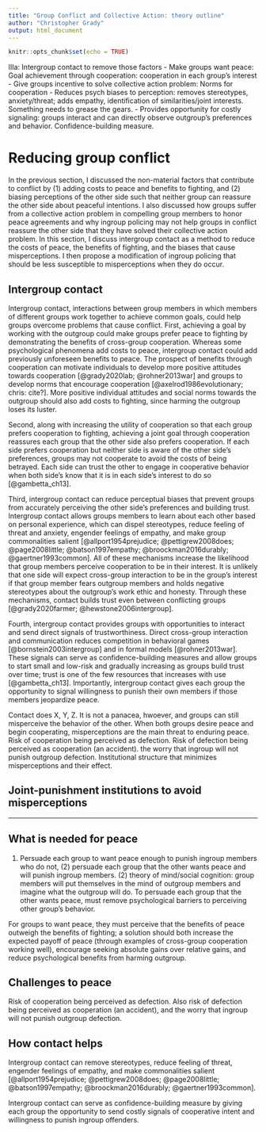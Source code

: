 ```yaml
---
title: "Group Conflict and Collective Action: theory outline"
author: "Christopher Grady"
output: html_document
---
```


```r
knitr::opts_chunk$set(echo = TRUE)
```

IIIa: Intergroup contact to remove those factors
-	Make groups want peace: Goal achievement through cooperation: cooperation in each group’s interest
-	Give groups incentive to solve collective action problem: Norms for cooperation
-	Reduces psych biases to perception: removes stereotypes, anxiety/threat; adds empathy, identification of similarities/joint interests.  Something needs to grease the gears.
-	Provides opportunity for costly signaling: groups interact and can directly observe outgroup’s preferences and behavior.  Confidence-building measure.

# Reducing group conflict

In the previous section, I discussed the non-material factors that contribute to conflict by (1) adding costs to peace and benefits to fighting, and (2) biasing perceptions of the other side such that neither group can reassure the other side about peaceful intentions.  I also discussed how groups suffer from a collective action problem in compelling group members to honor peace agreements and why ingroup policing may not help groups in conflict reassure the other side that they have solved their collective action problem.  In this section, I discuss intergroup contact as a method to reduce the costs of peace, the benefits of fighting, and the biases that cause misperceptions.  I then propose a modification of ingroup policing that should be less susceptible to misperceptions when they do occur.

## Intergroup contact
<!--overall goal of section: how intergroup contact helps reducing costs to peace, benefits to fighting, and perceptual biases.-->

<!--Make groups want peace: Goal achievement through cooperation: cooperation in each group’s interest.
perceive that the benefits of peace outweigh the benefits of fighting; a solution should increase the expected payoff of peace (through examples of cross-group cooperation working well) and reduce psychological benefits from harming outgroup.

Peace in group's itnerest == Give groups incentive to solve collective action problem: Norms for cooperation
-->
Intergroup contact, interactions between group members in which members of different groups work together to achieve common goals, could help groups overcome problems that cause conflict.  First, achieving a goal by working with the outgroup could make groups prefer peace to fighting by demonstrating the benefits of cross-group cooperation.  Whereas some psychological phenomena add costs to peace, intergroup contact could add previously unforeseen benefits to peace.  The prospect of benefits through cooperation can motivate individuals to develop more positive attitudes towards cooperation [@grady2020lab; @rohner2013war] and groups to develop norms that encourage cooperation [@axelrod1986evolutionary; chris: cite?].  More positive individual attitudes and social norms towards the outgroup should also add costs to fighting, since harming the outgroup loses its luster.<!--@gambetta_ch13, summarizing Hayek's (1978) Three Sources of Human Values.  trust is "nothing more than trust in the success of previous cooperation."-->

<!--also tells each group that the other side wants to cooperate.  Can trust other side to do what is in their own interest. -->
Second, along with increasing the utility of cooperation so that each group prefers cooperation to fighting, achieving a joint goal through cooperation reassures each group that the other side also prefers cooperation.  If each side prefers cooperation but neither side is aware of the other side's preferences, groups may not cooperate to avoid the costs of being betrayed.  Each side can trust the other to engage in cooperative behavior when both side's know that it is in each side's interest to do so [@gambetta_ch13].
<!-- @gambetta_ch13: "It is necessary not only to trust others before acting cooperatively, but also to believe that one is trusted by others."
@gambetta_ch13: "The importance of interest is twofold: it can be seen to govern action independently of a given level of trust, but it can also act on trust itself by making behaviour more predictable."  "cooperative behaviour does not depend on trust alone" but on interest/incentives.
        On closer inspection we find that when that pressure is commonly shared and this fact is known to both sides, then cooperation is motivated and trust itself may increase as a result."  Later, quoting Hume: "'...interest is the first obligation to the performance of promises. Afterwards a sentiment of morals concurs with interest, and becomes a new obligation upon mankind (1969: 574)."
-->

<!--reduces perceptual biases, greases the gears. -->
Third, intergroup contact can reduce perceptual biases that prevent groups from accurately perceiving the other side's preferences and building trust.  Intergroup contact allows groups members to learn about each other based on personal experience, which can dispel stereotypes, reduce feeling of threat and anxiety, engender feelings of empathy, and make group commonalities salient [@allport1954prejudice; @pettigrew2008does; @page2008little; @batson1997empathy; @broockman2016durably; @gaertner1993common].  All of these mechanisms increase the likelihood that group members perceive cooperation to be in their interest. It is unlikely that one side will expect cross-group interaction to be in the group's interest if that group member fears outgroup members and holds negative stereotypes about the outgroup's work ethic and honesty.  Through these mechanisms, contact builds trust even between conflicting groups [@grady2020farmer; @hewstone2006intergroup].
<!--@gambetta_ch13: Contact builds familiarity, which may be necessary for trust to form: "trust may be a by-product...of familiarity and friendship, both of which imply that those involved have some knowledge of each other and some respect for each other’s welfare."-->

<!--Provides opportunity for costly signaling: groups interact and can directly observe outgroup’s preferences and behavior.
small cooperation helps build large.  Confidence-building measure-->
Fourth, intergroup contact provides groups with opportunities to interact and send direct signals of trustworthiness.  Direct cross-group interaction and communication reduces competition in behavioral games [@bornstein2003intergroup] and in formal models [@rohner2013war].  These signals can serve as confidence-building measures and allow groups to start small and low-risk and gradually increasing as groups build trust over time; trust is one of the few resources that increases with use [@gambetta_ch13].  Importantly, intergroup contact gives each group the opportunity to signal willingness to punish their own members if those members jeopardize peace.

Contact does X, Y, Z.  It is not a panacea, hwoever, and groups can still misperceive the behavior of the other.  When both groups desire peace and begin cooperating, misperceptions are the main threat to enduring peace.  Risk of cooperation being perceived as defection.  Risk of defection being perceived as cooperation (an accident). the worry that ingroup will not punish outgroup defection.  Institutional structure that minimizes misperceptions and their effect.


## Joint-punishment institutions to avoid misperceptions








**********

## What is needed for peace

(1) Persuade each group to want peace enough to punish ingroup members who do not, (2) persuade each group that the other wants peace and will punish ingroup members.  (2) theory of mind/social cognition: group members will put themselves in the mind of outgroup members and imagine what the outgroup will do.  To persuade each group that the other wants peace, must remove psychological barriers to perceiving other group's behavior. 

For groups to want peace, they must perceive that the benefits of peace outweigh the benefits of fighting; a solution should both increase the expected payoff of peace (through examples of cross-group cooperation working well), encourage seeking absolute gains over relative gains, and reduce psychological benefits from harming outgroup.


## Challenges to peace

Risk of cooperation being perceived as defection.  Also risk of defection being perceived as cooperation (an accident), and the worry that ingroup will not punish outgroup defection.


## How contact helps

Intergroup contact can remove stereotypes, reduce feeling of threat, engender feelings of empathy, and make commonalities salient [@allport1954prejudice; @pettigrew2008does; @page2008little; @batson1997empathy; @broockman2016durably; @gaertner1993common].  

Intergroup contact can serve as confidence-building measure by giving each group the opportunity to send costly signals of cooperative intent and willingness to punish ingroup offenders.  
